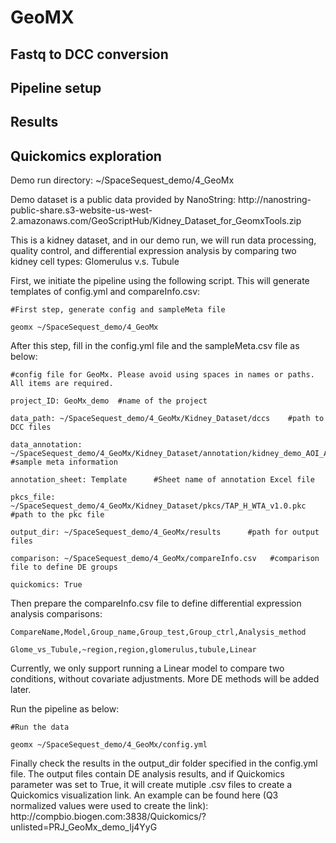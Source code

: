 # GeoMX

## Fastq to DCC conversion

## Pipeline setup

## Results

## Quickomics exploration

Demo run directory: ~/SpaceSequest_demo/4_GeoMx

Demo dataset is a public data provided by NanoString: http://nanostring-public-share.s3-website-us-west-2.amazonaws.com/GeoScriptHub/Kidney_Dataset_for_GeomxTools.zip
    
This is a kidney dataset, and in our demo run, we will run data processing, quality control, and differential expression analysis by comparing two kidney cell types: Glomerulus v.s. Tubule
    
First, we initiate the pipeline using the following script. This will generate templates of config.yml and compareInfo.csv:

```
#First step, generate config and sampleMeta file

geomx ~/SpaceSequest_demo/4_GeoMx
```

After this step, fill in the config.yml file and the sampleMeta.csv file as below:

```
#config file for GeoMx. Please avoid using spaces in names or paths. All items are required.

project_ID: GeoMx_demo  #name of the project

data_path: ~/SpaceSequest_demo/4_GeoMx/Kidney_Dataset/dccs    #path to DCC files

data_annotation: ~/SpaceSequest_demo/4_GeoMx/Kidney_Dataset/annotation/kidney_demo_AOI_Annotations_selected_clean.xlsx        #sample meta information

annotation_sheet: Template      #Sheet name of annotation Excel file

pkcs_file: ~/SpaceSequest_demo/4_GeoMx/Kidney_Dataset/pkcs/TAP_H_WTA_v1.0.pkc       #path to the pkc file

output_dir: ~/SpaceSequest_demo/4_GeoMx/results      #path for output files

comparison: ~/SpaceSequest_demo/4_GeoMx/compareInfo.csv   #comparison file to define DE groups

quickomics: True                                  
```
Then prepare the compareInfo.csv file to define differential expression analysis comparisons:

```
CompareName,Model,Group_name,Group_test,Group_ctrl,Analysis_method

Glome_vs_Tubule,~region,region,glomerulus,tubule,Linear
```
Currently, we only support running a Linear model to compare two conditions, without covariate adjustments. More DE methods will be added later.

Run the pipeline as below:
```
#Run the data

geomx ~/SpaceSequest_demo/4_GeoMx/config.yml

```
Finally check the results in the output_dir folder specified in the config.yml file. The output files contain DE analysis results, and if Quickomics parameter was set to True, it will create mutiple .csv files to create a Quickomics visualization link. An example can be found here (Q3 normalized values were used to create the link): http://compbio.biogen.com:3838/Quickomics/?unlisted=PRJ_GeoMx_demo_Ij4YyG

